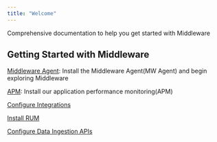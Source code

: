 ```yaml
---
title: "Welcome"
---
```


Comprehensive documentation to help you get started with Middleware

<h2>Getting Started with Middleware</h2>


[Middleware Agent](/agent-installation/overview#installing-the-middleware-agent): Install the Middleware Agent(MW Agent) and begin exploring Middleware

[APM](/apm-configuration): Install our application performance monitoring(APM) 

[Configure Integrations](/integrations/jira-integration)

[Install RUM](/rum/getting-started)

[Configure Data Ingestion APIs](/data-ingestion-apis/opentelemetry-metrics)

